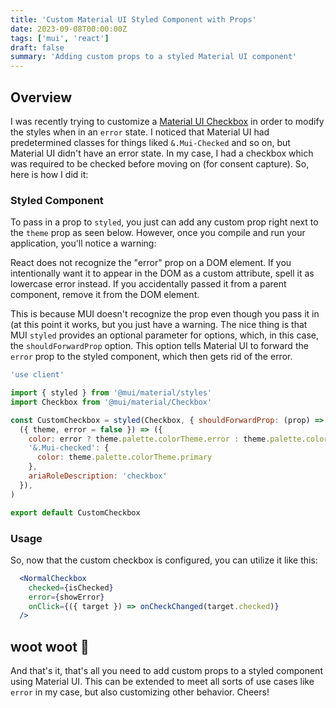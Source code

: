 ```yaml
---
title: 'Custom Material UI Styled Component with Props'
date: 2023-09-08T00:00:00Z
tags: ['mui', 'react']
draft: false
summary: 'Adding custom props to a styled Material UI component'
---
```


## Overview

I was recently trying to customize a [Material UI Checkbox](https://mui.com/material-ui/react-checkbox/) in order to modify
the styles when in an `error` state.  I noticed that Material UI had predetermined classes for things liked `&.Mui-Checked`
and so on, but Material UI didn't have an error state. In my case, I had a checkbox which was required to be checked before moving
on (for consent capture).  So, here is how I did it:

### Styled Component
To pass in a prop to `styled`, you just can add any custom prop right next to the `theme` prop as seen below.  However,
once you compile and run your application, you'll notice a warning:

<Warning    >
    React does not recognize the "error" prop on a DOM element. If you intentionally want it to appear in the DOM
    as a custom attribute, spell it as lowercase error instead. If you accidentally passed it from a parent component,
    remove it from the DOM element.
</Warning>

This is because MUI doesn't recognize the prop even though you pass it in (at this point it works, but you just have a warning.
The nice thing is that MUI `styled` provides an optional parameter for options, which, in this case, the `shouldForwardProp` option.
This option tells Material UI to forward the `error` prop to the styled component, which then gets rid of the error.

```jsx
'use client'

import { styled } from '@mui/material/styles'
import Checkbox from '@mui/material/Checkbox'

const CustomCheckbox = styled(Checkbox, { shouldForwardProp: (prop) => prop !== 'error' })(
  ({ theme, error = false }) => ({
    color: error ? theme.palette.colorTheme.error : theme.palette.colorTheme.primary,
    '&.Mui-checked': {
      color: theme.palette.colorTheme.primary
    },
    ariaRoleDescription: 'checkbox'
  }),
)

export default CustomCheckbox
```

### Usage

So, now that the custom checkbox is configured, you can utilize it like this:

```jsx
  <NormalCheckbox
    checked={isChecked}
    error={showError}
    onClick={({ target }) => onCheckChanged(target.checked)}
  />
```

## woot woot   🎉

And that's it, that's all you need to add custom props to a styled component using Material UI.  This can be extended to
meet all sorts of use cases like `error` in my case, but also customizing other behavior.  Cheers!

